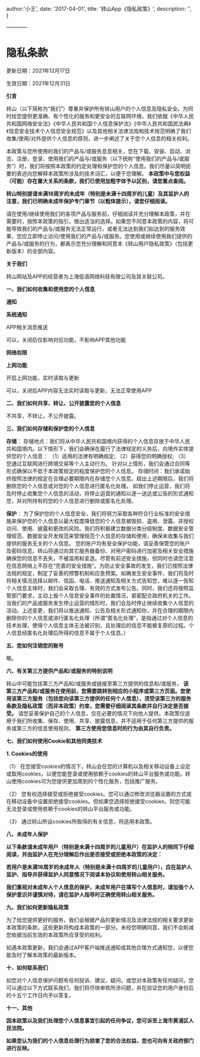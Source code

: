
  author:'小王',
  date: '2017-04-01',
  title: '转山App《隐私政策》',
  description:
    '',
}


————

# **隐私条款**

更新日期：2021年12月17日

生效日期：2021年12月31日

**引言**

转山（以下简称为“我们”）尊重并保护所有转山用户的个人信息及隐私安全。为同时给您提供更准确、有个性化的服务和更安全的互联网环境，我们依据《中华人民共和国网络安全法》《中华人民共和国个人信息保护法》《中华人民共和国民法典》《信息安全技术个人信息安全规范》以及其他相关法律法规和技术规范明确了我们收集/使用/对外提供个人信息的原则，进一步阐述了关于您个人信息的相关权利。

本政策与您所使用的我们的产品与/或服务息息相关，您在下载、安装、启动、浏览、注册、登录、使用我们的产品与/或服务（以下统称“使用我们的产品与/或服务”）时，我们将按照本政策的约定处理和保护您的个人信息。我们尽量以简明扼要的表述向您解释本政策所涉及的技术词汇，以便于您理解。 **本政策中与您权益（可能）存在重大关系的条款，我们已使用加粗字体予以区别，请您重点查阅。**

**转山特别提请未满18周岁的未成年（特别是未满十四周岁的儿童）及其监护人的注意，我们已明确未成年保护专门章节（以粗体提示），请您仔细阅读。**

请在使用/继续使用我们的各项产品与服务前，仔细阅读并充分理解本政策，并在需要时，按照本政策的指引，做出适当的选择。如果您不同意本政策的内容，将可能导致我们的产品与/或服务无法正常运行，或者无法达到我们拟达到的服务效果，您应立即停止访问/使用我们的产品与/或服务。您使用或继续使用我们提供的产品与/或服务的行为，都表示您充分理解和同意本《转山用户隐私政策》（包括更新版本）的全部内容。

**关于我们**

转山网站及APP的经营者为上海低语网络科技有限公司及其关联公司。

**一、我们如何收集和使用您的个人信息**

**通知**

**系统通知**

APP相关消息推送

可以，关闭后仅影响对应功能，不影响APP其他功能

**网络权限**

**上网功能**

开启上网功能，实时读取与更新

可以，关闭后APP内容无法实时读取与更新，无法正常使用APP


**二、我们如何共享、转让、公开披露您的个人信息**

不共享，不转让，不公开披露。

**三、我们如何存储和保护您的个人信息**

**存储**：
存储地点：我们将从中华人民共和国境内获得的个人信息存放于中华人民共和国境内。以下情形下，我们会确保在履行了法律规定的义务后，向境外实体提供您的个人信息：
（1）适用的法律有明确规定;
（2）获得您的明确授权;
（3）您通过互联网进行跨境交易等个人主动行为。
针对以上情形，我们会通过合同等形式确保以不低于本政策规定的程度保护您的个人信息。
存储时间：我们承诺始终按照法律的规定在合理必要期限内在存储您个人信息。超出上述期限后，我们将删除您的个人信息或对您的个人信息进行匿名化处理。
如我们停止运营，我们将及时停止收集您个人信息的活动，将停止运营的通知以逐一送达或公告的形式通知您，并对所持有的您的个人信息进行删除或匿名化处理。

**保护**：
为了保护您的个人信息安全，我们将努力采取各种符合行业标准的安全措施来保护您的个人信息以最大程度降低您的个人信息被毁损、盗用、泄露、非授权访问、使用、披露和更改的风险。我们将积极建立数据分类分级制度、数据安全管理规范、数据安全开发规范来管理规范个人信息的存储和使用，确保未收集与我们提供的服务无关的个人信息。
您的账户均有安全保护功能，请妥善保管您的账户及密码信息。转山将通过向其它服务器备份、对用户密码进行加密及相关安全措施确保您的信息不丢失，不被滥用和变造。尽管有前述安全措施，但同时也请您注意在信息网络上不存在“完善的安全措施”。为防止安全事故的发生，我们已按照法律法规的规定，制定了妥善的预警机制和应急预案。如确发生安全事件，我们将及时将相关情况选择以邮件、信函、电话、推送通知及相关方式告知您，难以逐一告知个人信息主体时，我们会采取合理、有效的方式发布公告。同时，我们还将按照监管部门要求，主动上报个人信息安全事件的处置情况，紧密配合政府机关的工作。
当我们的产品或服务发生停止运营的情形时，我们会及时停止继续收集个人信息的活动。上述变更，我们将以推送通知、公告及相关形式通知你，并在合理的期限内删除你的个人信息或进行匿名化处理（所谓“匿名化处理”，是指通过对个人信息的技术处理，使得个人信息主体无法被识别，且处理后的信息不能被复原的过程。个人信息经匿名化处理后所得的信息不属于个人信息。）

**五、您如何注销您的账号**

略。

**六、有关第三方提供产品和/或服务的特别说明**

转山中可能包括第三方产品和/或服务或链接至第三方提供的信息和/或服务， **该第三方产品和/或服务在使用前，您需要跳转到相应的小程序或第三方页面。您使用该第三方服务（包括您向该第三方提供的任何个人信息），须受该第三方的服务条款及隐私政策（而非本政策）约束，您需要仔细阅读其条款并自行决定是否接受。** 请您妥善保护自己的个人信息，仅在必要的情况下向他人提供。本政策仅适用于我们所收集、保存、使用、共享、披露信息，并不适用于任何第三方提供的服务或第三方的信息使用规则， **第三方使用您信息时的行为由其自行负责。**

**七、我们如何使用Cookie和其他同类技术**

**1. Cookies的使用**

（1） 在您接受cookies的情况下，转山会在您的计算机以及相关移动设备上设定或取用cookies，以便您能登录或使用依赖于cookies的转山平台服务或功能。转山使用cookies可为您提供更加周到的个性化服务，包括推广服务。

（2） 您有权选择接受或拒绝接受cookies。您可以通过修改浏览器设置的方式或在移动设备中设置拒绝接受cookies。但如果您选择拒绝接受cookies，则您可能无法登录或使用依赖于cookies的转山平台服务或功能。

（3） 通过转山所设cookies所取得的有关信息，将适用本政策。

**八、未成年人保护**

**以下条款请未成年用户（特别是未满十四周岁的儿童用户）在监护人的陪同下仔细阅读，并由监护人在充分理解后作出是否接受或拒绝本政策的决定：**

**若用户是未满18周岁的未成年人（特别是未满十四周岁的儿童用户），应在监护人监护、指导并获得监护人同意情况下阅读本协议和使用转山相关服务。**

**我们重视对未成年人个人信息的保护，未成年用户在填写个人信息时，请加强个人保护意识并谨慎对待，请在监护人指导时正确使用转山相关服务。**

**九、我们如何更新隐私政策**

为了给您提供更好的服务，我们会根据产品的更新情况及法律法规的相关要求更新本政策的条款，这些更新将构成本政策的一部分。未经您明确同意，我们不会削减您依据当前生效的本政策所应享受的权利。

如遇本政策更新，我们会通过APP客户端推送通知或其他合理方式通知您，以便您能及时了解本政策的最新版本。

**十、如何联系我们**

如您对个人信息保护问题有任何投诉、建议、疑问，或您对本政策有任何疑问，您可以通过以下方式联系我们，我们将尽快审核所涉问题，并在验证您的用户身份后的十五个工作日内予以答复。

**十一、其他**

**因本政策以及我们处理您个人信息事宜引起的任何争议，您可诉至上海市黄浦区人民法院。**

**如果您认为我们的个人信息处理行为损害了您的合法权益，您也可向有关政府部门进行反映。**
